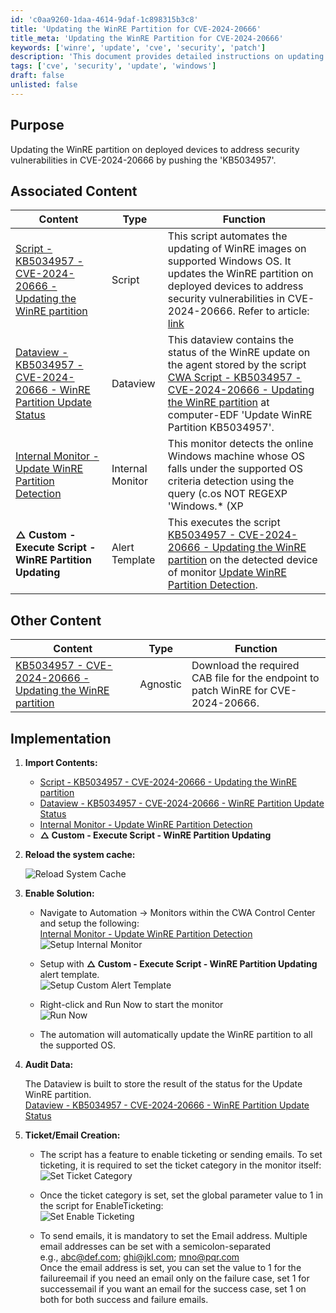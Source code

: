 ```yaml
---
id: 'c0aa9260-1daa-4614-9daf-1c898315b3c8'
title: 'Updating the WinRE Partition for CVE-2024-20666'
title_meta: 'Updating the WinRE Partition for CVE-2024-20666'
keywords: ['winre', 'update', 'cve', 'security', 'patch']
description: 'This document provides detailed instructions on updating the WinRE partition on deployed devices to address security vulnerabilities identified in CVE-2024-20666 by pushing the KB5034957 update. It includes associated scripts, dataviews, and monitors necessary for implementation.'
tags: ['cve', 'security', 'update', 'windows']
draft: false
unlisted: false
---
```

## Purpose

Updating the WinRE partition on deployed devices to address security vulnerabilities in CVE-2024-20666 by pushing the 'KB5034957'.

## Associated Content

| Content                                                                                                 | Type       | Function                                                                                                                                                                                                                       |
|---------------------------------------------------------------------------------------------------------|------------|-------------------------------------------------------------------------------------------------------------------------------------------------------------------------------------------------------------------------------|
| [Script - KB5034957 - CVE-2024-20666 - Updating the WinRE partition](https://proval.itglue.com/DOC-5078775-15721390) | Script     | This script automates the updating of WinRE images on supported Windows OS. It updates the WinRE partition on deployed devices to address security vulnerabilities in CVE-2024-20666. Refer to article: [link](https://support.microsoft.com/en-us/topic/kb5034957-updating-the-winre-partition-on-deployed-devices-to-address-security-vulnerabilities-in-cve-2024-20666-0190331b-1ca3-42d8-8a55-7fc406910c10) |
| [Dataview - KB5034957 - CVE-2024-20666 - WinRE Partition Update Status](https://proval.itglue.com/DOC-5078775-15237727) | Dataview   | This dataview contains the status of the WinRE update on the agent stored by the script [CWA Script - KB5034957 - CVE-2024-20666 - Updating the WinRE partition](https://proval.itglue.com/DOC-5078775-15721390) at computer-EDF 'Update WinRE Partition KB5034957'. |
| [Internal Monitor - Update WinRE Partition Detection](https://proval.itglue.com/DOC-5078775-15725325) | Internal Monitor | This monitor detects the online Windows machine whose OS falls under the supported OS criteria detection using the query (c.os NOT REGEXP 'Windows.* (XP|20(03|12)|8|7)' AND c.version REGEXP '22(621|631|000)|190(41|42|44|45)|20348'). It also ensures to run the script once on the agent. |
| **△ Custom - Execute Script - WinRE Partition Updating**                                                | Alert Template | This executes the script [KB5034957 - CVE-2024-20666 - Updating the WinRE partition](https://proval.itglue.com/DOC-5078775-15721390) on the detected device of monitor [Update WinRE Partition Detection](https://proval.itglue.com/DOC-5078775-15725325). |

## Other Content

| Content                                                                                                 | Type       | Function                                                                                                                                                                                                                       |
|---------------------------------------------------------------------------------------------------------|------------|-------------------------------------------------------------------------------------------------------------------------------------------------------------------------------------------------------------------------------|
| [KB5034957 - CVE-2024-20666 - Updating the WinRE partition](https://proval.itglue.com/DOC-5078775-15721389) | Agnostic   | Download the required CAB file for the endpoint to patch WinRE for CVE-2024-20666.                                                                                                                                         |

## Implementation

1. **Import Contents:**

   - [Script - KB5034957 - CVE-2024-20666 - Updating the WinRE partition](https://proval.itglue.com/DOC-5078775-15721390)
   - [Dataview - KB5034957 - CVE-2024-20666 - WinRE Partition Update Status](https://proval.itglue.com/DOC-5078775-15237727)
   - [Internal Monitor - Update WinRE Partition Detection](https://proval.itglue.com/DOC-5078775-15725325)
   - **△ Custom - Execute Script - WinRE Partition Updating**

2. **Reload the system cache:**

   ![Reload System Cache](../../static/img/Updating-the-WinRE-Partition/image_1.png)

3. **Enable Solution:**

   - Navigate to Automation → Monitors within the CWA Control Center and setup the following:  
     [Internal Monitor - Update WinRE Partition Detection](https://proval.itglue.com/DOC-5078775-15725325)  
     ![Setup Internal Monitor](../../static/img/Updating-the-WinRE-Partition/image_2.png)  

   - Setup with **△ Custom - Execute Script - WinRE Partition Updating** alert template.  
     ![Setup Custom Alert Template](../../static/img/Updating-the-WinRE-Partition/image_3.png)  

   - Right-click and Run Now to start the monitor  
     ![Run Now](../../static/img/Updating-the-WinRE-Partition/image_4.png)  

   - The automation will automatically update the WinRE partition to all the supported OS.

4. **Audit Data:**

   The Dataview is built to store the result of the status for the Update WinRE partition.  
   [Dataview - KB5034957 - CVE-2024-20666 - WinRE Partition Update Status](https://proval.itglue.com/DOC-5078775-15237727)

5. **Ticket/Email Creation:**

   - The script has a feature to enable ticketing or sending emails. To set ticketing, it is required to set the ticket category in the monitor itself:  
     ![Set Ticket Category](../../static/img/Updating-the-WinRE-Partition/image_5.png)  

   - Once the ticket category is set, set the global parameter value to 1 in the script for EnableTicketing:  
     ![Set Enable Ticketing](../../static/img/Updating-the-WinRE-Partition/image_6.png)  

   - To send emails, it is mandatory to set the Email address. Multiple email addresses can be set with a semicolon-separated  
     e.g., [abc@def.com](mailto:abc@def.com); [ghi@jkl.com](http://%3Bghi@jkl.com); [mno@pqr.com](http://%3Bmno@pqr.com)  
     Once the email address is set, you can set the value to 1 for the failureemail if you need an email only on the failure case, set 1 for successemail if you want an email for the success case, set 1 on both for both success and failure emails.











